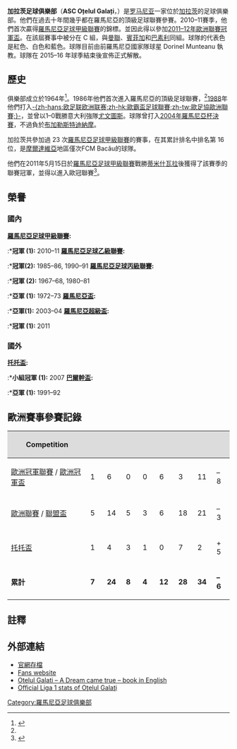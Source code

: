 {{noteTA
|G1=足球
|G2=laliga
|G3=意甲
|G4=德甲
|G5=EPL
|G6=uefa
|1=zh-cn:加拉茨; zh-tw:加拉茨; zh-hk:加拉治;
}}
{{Infobox football club
| clubname      = 加拉治
| image         = 
| fullname      = Fotbal Club Oțelul Galați
| nickname      = {{nowrap begin}} ''Oțelarii''（鋼鐵工人）{{nowrap end}}|
| shortname     = Oţelul
| founded       = {{Start date|1964}}as ''FC Oțelul Galați''<br> {{Start date and years ago|df=yes|2016|07|19}}<br>as ''ASC Oțelul Galați''
| dissolved     = 
| short name    = Oţelul
| ground        = [[Stadionul_Oţelul|Oțelul]]
| capacity      = 13,500<ref>{{Cite web |url=http://www.uefa.com/MultimediaFiles/Download/StatDoc/competitions/UCL/01/67/63/78/1676378_DOWNLOAD.pdf |title=存档副本 |accessdate=2011-12-24 |archive-date=2017-05-17 |archive-url=https://web.archive.org/web/20170517102934/http://www.uefa.com/MultimediaFiles/Download/StatDoc/competitions/UCL/01/67/63/78/1676378_DOWNLOAD.pdf |dead-url=no }}</ref>
| chairman      =
| manager       = 
| league        = [[羅馬尼亞足球丙級聯賽|羅馬尼亞足球丙級聯賽]]
| season        = 2020–21
| position      = 羅馬丙 (II)，第 1 位
| website       = https://web.archive.org/web/20090303171312/http://otelul-galati.ro/

| pattern_la1 = _shoulder_stripes_red_stripes
| pattern_b1  = _redcollar
| pattern_ra1 = _shoulder_stripes_red_stripes
| pattern_sh1 = 
| pattern_so1 = 
| leftarm1    = FFFFFF
| rightarm1   = FFFFFF
| body1       = FFFFFF
| shorts1     = 0070FF
| socks1      = FFFFFF

| pattern_la2 = _shoulder_stripes_white_stripes
| pattern_b2  = _whitecollar
| pattern_ra2 = _shoulder_stripes_white_stripes
| pattern_sh2 = 
| pattern_so2 = 
| leftarm2    = 000000
| rightarm2   = 000000
| body2       = 000000
| shorts2     = 000000
| socks2      = 000000
}}

'''加拉茨足球俱樂部'''（'''ASC Oțelul Galați'''，{{IPA-ro|ot͡selul ɡaˈlat͡sʲ}}）是[[罗马尼亚|罗马尼亚]]一家位於[[加拉茨|加拉茨]]的足球俱樂部。他們在過去十年間幾乎都在羅馬尼亞的頂級足球聯賽參賽。2010–11賽季，他們首次贏得[[羅馬尼亞足球甲級聯賽|羅馬尼亞足球甲級聯賽]]的錦標。並因此得以參加[[2011–12年歐洲聯賽冠軍盃|2011–12年歐洲聯賽冠軍盃]]。在該屆賽事中被分在 C 組，與[[曼聯|曼聯]]、[[本菲卡足球俱樂部|賓菲加]]和[[巴塞爾足球俱樂部|巴素利]]同組。球隊的代表色是紅色、白色和藍色。球隊目前由前羅馬尼亞國家隊球星 Dorinel Munteanu 執教。球隊在 2015–16 年球季結束後宣佈正式解散。

== 歷史 ==
俱樂部成立於1964年<ref name=M>{{cite web |url=http://news.bbc.co.uk/sport1/hi/football/15305878.stm |title=Man Utd's trip into the unknown |last=Hafez |first=Shamoon |work=BBC Sport |publisher=British Broadcasting Corporation |date=17 October 2011 |accessdate=18 October 2011}}</ref>。1986年他們首次進入羅馬尼亞的頂級足球聯賽，<ref name=M/>[[1988|1988]]年他們打入[[歐足聯歐洲聯賽|-{zh-hans:欧足联欧洲联赛;zh-hk:歐霸盃足球聯賽;zh-tw:歐足協歐洲聯賽;}-]]，並曾以1–0戰勝意大利強隊[[尤文圖斯|尤文圖斯]]。球隊曾打入[[羅馬尼亞杯|2004年羅馬尼亞杯決賽]]，不過負於[[布加勒斯特迪納摩|布加勒斯特迪納摩]]。

加拉茨共參加過 23 次[[羅馬尼亞足球甲級聯賽|羅馬尼亞足球甲級聯賽]]的賽事，在其累計排名中排名第 16 位，是[[摩爾達維亞|摩爾達維亞]]地區僅次FCM Bacău的球隊。

他們在2011年5月15日於[[羅馬尼亞足球甲級聯賽|羅馬尼亞足球甲級聯賽]]戰勝[[蒂米什瓦拉足球俱樂部|蒂米什瓦拉]]後獲得了該賽季的聯賽冠軍，並得以進入歐冠聯賽<ref>{{cite news |url=http://uk.eurosport.yahoo.com/18052011/2/otelul-confirmed-romanian-champions-cas-verdict.html |title=Otelul confirmed as Romanian champions after CAS verdict |agency=Reuters |work=Yahoo Eurosport |date=18 May 2011 |accessdate=18 October 2011 |archive-date=2012-01-01 |archive-url=https://web.archive.org/web/20120101213657/http://uk.eurosport.yahoo.com/18052011/2/otelul-confirmed-romanian-champions-cas-verdict.html |dead-url=no }}</ref>。

== 榮譽 ==
=== 國內 ===
'''[[羅馬尼亞足球甲級聯賽|羅馬尼亞足球甲級聯賽]]:'''
:*'''冠軍 (1):''' 2010–11
'''[[羅馬尼亞足球乙級聯賽|羅馬尼亞足球乙級聯賽]]:'''
:*'''冠軍(2):''' 1985–86, 1990–91
'''[[羅馬尼亞足球丙級聯賽|羅馬尼亞足球丙級聯賽]]:'''
:*'''冠軍 (2):''' 1967–68, 1980–81
:*'''亞軍 (1):''' 1972–73
'''[[羅馬尼亞盃|羅馬尼亞盃]]:'''
:*'''亞軍(1):''' 2003–04
'''[[羅馬尼亞超級盃|羅馬尼亞超級盃]]:'''
:*'''冠軍 (1):''' 2011

=== 國外 ===
'''[[托托盃|托托盃]]:'''
:*'''小組冠軍 (1):''' 2007
'''[[巴爾幹盃|巴爾幹盃]]:'''
:*'''亞軍 (1):''' 1991–92

== 歐洲賽事參賽記錄 ==
{| class="wikitable" style="text-align: center;"
|-
!width="244" style="background:#DCDCDC"|Competition
!width="35" style="background:#DCDCDC"|{{Tooltip| S | Seasons}}
!width="35" style="background:#DCDCDC"|{{Tooltip| P | Played}}
!width="35" style="background:#DCDCDC"|{{Tooltip| W | Won}}
!width="35" style="background:#DCDCDC"|{{Tooltip| D | Drawn}}
!width="35" style="background:#DCDCDC"|{{Tooltip| L | Lost}}
!width="35" style="background:#DCDCDC"|{{Tooltip| GF | Goals for}}
!width="35" style="background:#DCDCDC"|{{Tooltip| GA | Goals against}}
!width="35" style="background:#DCDCDC"|{{Tooltip| GD | Goal difference}}
|-
|align=left|[[歐洲冠軍聯賽|歐洲冠軍聯賽]] / [[歐洲冠軍盃|歐洲冠軍盃]]
|1||6||0||0||6||3||11||– 8
|-
|align=left|[[歐洲聯賽|歐洲聯賽]] / [[聯盟盃|聯盟盃]]
|5||14||5||3||6||18||21||– 3
|-
|align=left|[[托托盃|托托盃]]
|1||4||3||1||0||7||2||+ 5
|-
| '''累計''' 
|'''7'''||'''24'''||'''8'''||'''4'''||'''12'''||'''28'''||'''34'''||'''– 6'''
|}

== 註釋 ==
{{Reflist}}

== 外部連結 ==
* [https://web.archive.org/web/20090303171312/http://otelul-galati.ro/ 官網存檔]
* [https://web.archive.org/web/20110309165859/http://dunareabatrana.com/ Fans website]
* [http://www.amazon.com/Otelul-Galati-dream-came-ebook/dp/B005L8WH20/ref=sr_1_1?ie=UTF8&qid=1315768553&sr=8-1/ Otelul Galati – A Dream came true – book in English]
* [https://web.archive.org/web/20101214042146/http://liga1.ro/html/informatii_echipa/Otelul_Galati-8.html Official Liga 1 stats of Oţelul Galaţi]

[[Category:羅馬尼亞足球俱樂部|Category:羅馬尼亞足球俱樂部]]